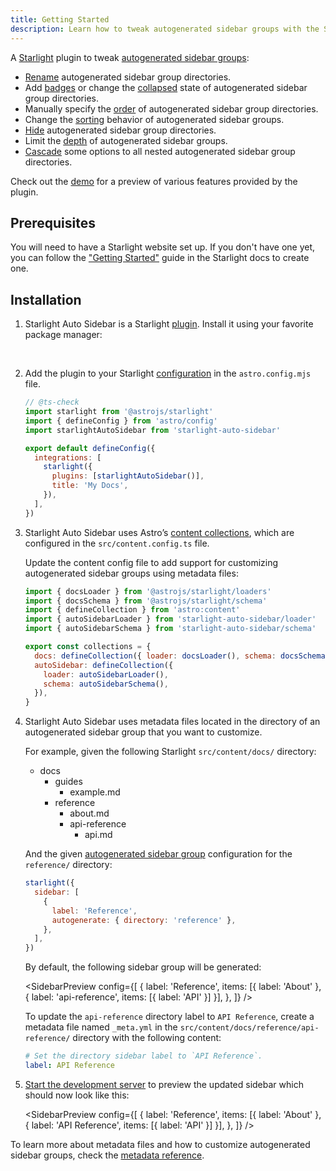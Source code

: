 ```yaml
---
title: Getting Started
description: Learn how to tweak autogenerated sidebar groups with the Starlight Auto Sidebar plugin.
---
```


A [Starlight](https://starlight.astro.build) plugin to tweak [autogenerated sidebar groups](https://starlight.astro.build/guides/sidebar/#autogenerated-groups):

- [Rename](/metadata/#label) autogenerated sidebar group directories.
- Add [badges](/metadata/#badge) or change the [collapsed](/metadata/#collapsed) state of autogenerated sidebar group directories.
- Manually specify the [order](/metadata/#order) of autogenerated sidebar group directories.
- Change the [sorting](/metadata/#sort) behavior of autogenerated sidebar groups.
- [Hide](/metadata/#hidden) autogenerated sidebar group directories.
- Limit the [depth](/metadata/#depth) of autogenerated sidebar groups.
- [Cascade](/metadata/#cascade) some options to all nested autogenerated sidebar group directories.

Check out the [demo](/demo/overview/) for a preview of various features provided by the plugin.

## Prerequisites

You will need to have a Starlight website set up.
If you don't have one yet, you can follow the ["Getting Started"](https://starlight.astro.build/getting-started/) guide in the Starlight docs to create one.

## Installation


<Steps>

1. Starlight Auto Sidebar is a Starlight [plugin](https://starlight.astro.build/reference/plugins/). Install it using your favorite package manager:

   <PackageManagers pkg="starlight-auto-sidebar" />
   <br />

2. Add the plugin to your Starlight [configuration](https://starlight.astro.build/reference/configuration/#plugins) in the `astro.config.mjs` file.

   ```js title="astro.config.mjs" ins={4,9}
   // @ts-check
   import starlight from '@astrojs/starlight'
   import { defineConfig } from 'astro/config'
   import starlightAutoSidebar from 'starlight-auto-sidebar'

   export default defineConfig({
     integrations: [
       starlight({
         plugins: [starlightAutoSidebar()],
         title: 'My Docs',
       }),
     ],
   })
   ```

3. Starlight Auto Sidebar uses Astro’s [content collections](https://docs.astro.build/en/guides/content-collections/), which are configured in the `src/content.config.ts` file.

   Update the content config file to add support for customizing autogenerated sidebar groups using metadata files:

   ```js title="src/content.config.ts" ins={4,5,9-12}
   import { docsLoader } from '@astrojs/starlight/loaders'
   import { docsSchema } from '@astrojs/starlight/schema'
   import { defineCollection } from 'astro:content'
   import { autoSidebarLoader } from 'starlight-auto-sidebar/loader'
   import { autoSidebarSchema } from 'starlight-auto-sidebar/schema'

   export const collections = {
     docs: defineCollection({ loader: docsLoader(), schema: docsSchema() }),
     autoSidebar: defineCollection({
       loader: autoSidebarLoader(),
       schema: autoSidebarSchema(),
     }),
   }
   ```

4. Starlight Auto Sidebar uses metadata files located in the directory of an autogenerated sidebar group that you want to customize.

   For example, given the following Starlight `src/content/docs/` directory:

   <FileTree>

   - docs
     - guides
       - example.md
     - reference
       - about.md
       - api-reference
         - api.md

   </FileTree>

   And the given [autogenerated sidebar group](https://starlight.astro.build/guides/sidebar/#autogenerated-groups) configuration for the `reference/` directory:

   ```js
   starlight({
     sidebar: [
       {
         label: 'Reference',
         autogenerate: { directory: 'reference' },
       },
     ],
   })
   ```

   By default, the following sidebar group will be generated:

   <SidebarPreview
     config={[
       {
         label: 'Reference',
         items: [{ label: 'About' }, { label: 'api-reference', items: [{ label: 'API' }] }],
       },
     ]}
   />

   To update the `api-reference` directory label to `API Reference`, create a metadata file named `_meta.yml` in the `src/content/docs/reference/api-reference/` directory with the following content:

   ```yml title="src/content/docs/reference/api-reference/_meta.yml"
   # Set the directory sidebar label to `API Reference`.
   label: API Reference
   ```

5. [Start the development server](https://starlight.astro.build/getting-started/#start-the-development-server) to preview the updated sidebar which should now look like this:

   <SidebarPreview
     config={[
       {
         label: 'Reference',
         items: [{ label: 'About' }, { label: 'API Reference', items: [{ label: 'API' }] }],
       },
     ]}
   />

</Steps>

To learn more about metadata files and how to customize autogenerated sidebar groups, check the [metadata reference](/metadata/).
